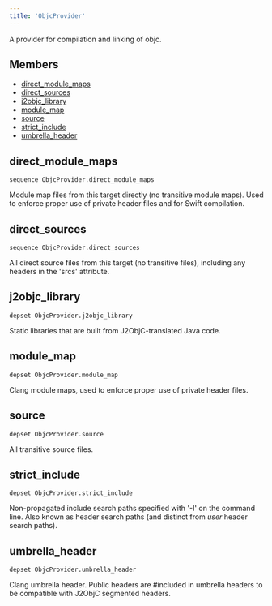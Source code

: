 ```yaml
---
title: 'ObjcProvider'
---
```




A provider for compilation and linking of objc.

## Members

- [direct\_module\_maps](#direct_module_maps)
- [direct\_sources](#direct_sources)
- [j2objc\_library](#j2objc_library)
- [module\_map](#module_map)
- [source](#source)
- [strict\_include](#strict_include)
- [umbrella\_header](#umbrella_header)

## direct\_module\_maps

```
sequence ObjcProvider.direct_module_maps
```

 Module map files from this target directly (no transitive module maps). Used to enforce proper use of private header files and for Swift compilation.



## direct\_sources

```
sequence ObjcProvider.direct_sources
```

 All direct source files from this target (no transitive files), including any headers in the 'srcs' attribute.



## j2objc\_library

```
depset ObjcProvider.j2objc_library
```

 Static libraries that are built from J2ObjC-translated Java code.



## module\_map

```
depset ObjcProvider.module_map
```

 Clang module maps, used to enforce proper use of private header files.



## source

```
depset ObjcProvider.source
```

 All transitive source files.



## strict\_include

```
depset ObjcProvider.strict_include
```

 Non-propagated include search paths specified with '-I' on the command line. Also known as header search paths (and distinct from _user_ header search paths).



## umbrella\_header

```
depset ObjcProvider.umbrella_header
```

 Clang umbrella header. Public headers are #included in umbrella headers to be compatible with J2ObjC segmented headers.
